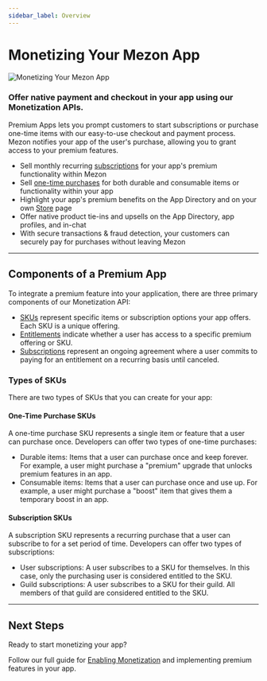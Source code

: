 ```yaml
---
sidebar_label: Overview
---
```


# Monetizing Your Mezon App

![Monetizing Your Mezon App](monetization-overview.png)

### Offer native payment and checkout in your app using our Monetization APIs.

Premium Apps lets you prompt customers to start subscriptions or purchase one-time items with our easy-to-use checkout and payment process. Mezon notifies your app of the user's purchase, allowing you to grant access to your premium features.

- Sell monthly recurring [subscriptions](#DOCS_MONETIZATION_IMPLEMENTING_APP_SUBSCRIPTIONS) for your app's premium functionality within Mezon
- Sell [one-time purchases](#DOCS_MONETIZATION_IMPLEMENTING_ONE_TIME_PURCHASES) for both durable and consumable items or functionality within your app
- Highlight your app's premium benefits on the App Directory and on your own [Store](#DOCS_MONETIZATION_MANAGING_SKUS/viewing-your-store-page) page
- Offer native product tie-ins and upsells on the App Directory, app profiles, and in-chat
- With secure transactions & fraud detection, your customers can securely pay for purchases without leaving Mezon

---

## Components of a Premium App

To integrate a premium feature into your application, there are three primary components of our Monetization API:

- [SKUs](#DOCS_RESOURCES_SKU) represent specific items or subscription options your app offers. Each SKU is a unique offering.
- [Entitlements](#DOCS_RESOURCES_ENTITLEMENT) indicate whether a user has access to a specific premium offering or SKU.
- [Subscriptions](#DOCS_RESOURCES_SUBSCRIPTION) represent an ongoing agreement where a user commits to paying for an entitlement on a recurring basis until canceled.

### Types of SKUs

There are two types of SKUs that you can create for your app:

#### One-Time Purchase SKUs

A one-time purchase SKU represents a single item or feature that a user can purchase once. Developers can offer two types of one-time purchases:
- Durable items: Items that a user can purchase once and keep forever. For example, a user might purchase a "premium" upgrade that unlocks premium features in an app.
- Consumable items: Items that a user can purchase once and use up. For example, a user might purchase a "boost" item that gives them a temporary boost in an app.

#### Subscription SKUs

A subscription SKU represents a recurring purchase that a user can subscribe to for a set period of time. Developers can offer two types of subscriptions:

- User subscriptions: A user subscribes to a SKU for themselves. In this case, only the purchasing user is considered entitled to the SKU.
- Guild subscriptions: A user subscribes to a SKU for their guild. All members of that guild are considered entitled to the SKU.

---

## Next Steps

Ready to start monetizing your app?

Follow our full guide for [Enabling Monetization](#DOCS_MONETIZATION_ENABLING_MONETIZATION) and implementing premium features in your app.